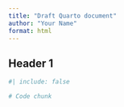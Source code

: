 ```yaml
---
title: "Draft Quarto document"
author: "Your Name"
format: html
---
```


## Header 1

```r
#| include: false
```

```r
# Code chunk
```

